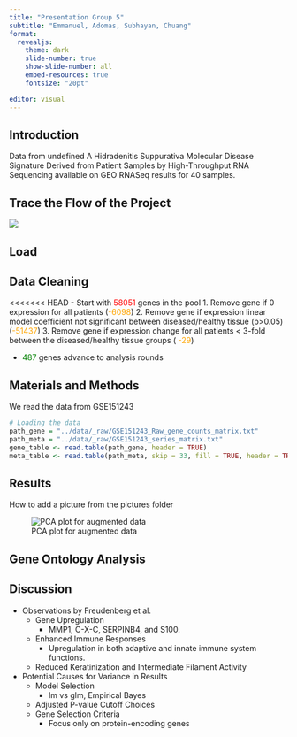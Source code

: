 ```yaml
---
title: "Presentation Group 5"
subtitle: "Emmanuel, Adomas, Subhayan, Chuang"
format: 
  revealjs: 
    theme: dark
    slide-number: true
    show-slide-number: all
    embed-resources: true
    fontsize: "20pt"

editor: visual
---
```


## Introduction

Data from undefined A Hidradenitis Suppurativa Molecular Disease Signature Derived from Patient Samples by High-Throughput RNA Sequencing available on GEO RNASeq results for 40 samples.

## Trace the Flow of the Project

![](../pictures/flowchart_cut.png) 

## Load

## Data Cleaning

<<<<<<< HEAD
- Start with <span style="color:red;">58051</span> genes in the pool
  1. Remove gene if 0 expression for all patients (<span style="color:orange;">-6098</span>)
  2. Remove gene if expression linear model coefficient not significant between diseased/healthy tissue (p>0.05) (<span style="color:orange;">-51437</span>)
  3. Remove gene if expression change for all patients < 3-fold between the diseased/healthy tissue groups ( <span style="color:orange;">-29</span>)
  
- <span style="color:green;">487</span> genes advance to analysis rounds


## Materials and Methods

We read the data from GSE151243

``` .r
# Loading the data
path_gene = "../data/_raw/GSE151243_Raw_gene_counts_matrix.txt"
path_meta = "../data/_raw/GSE151243_series_matrix.txt"
gene_table <- read.table(path_gene, header = TRUE)
meta_table <- read.table(path_meta, skip = 33, fill = TRUE, header = TRUE)
```

## Results

How to add a picture from the pictures folder

![PCA plot for augmented data](../pictures/PCA_score.png)

## Gene Ontology Analysis

## Discussion

-   Observations by Freudenberg et al.
    -   Gene Upregulation
        -   MMP1, C-X-C, SERPINB4, and S100.
    -   Enhanced Immune Responses
        -   Upregulation in both adaptive and innate immune system functions.
    -   Reduced Keratinization and Intermediate Filament Activity

-   Potential Causes for Variance in Results
    -   Model Selection
        -   lm vs glm, Empirical Bayes
    -   Adjusted P-value Cutoff Choices
    -   Gene Selection Criteria
        -   Focus only on protein-encoding genes
